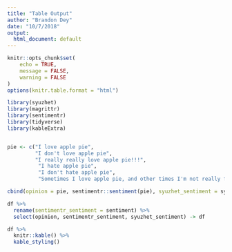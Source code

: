 ```yaml
---
title: "Table Output"
author: "Brandon Dey"
date: "10/7/2018"
output:
  html_document: default
---
```



```r
knitr::opts_chunk$set(
	echo = TRUE,
	message = FALSE,
	warning = FALSE
)
options(knitr.table.format = "html")


```



``` r

library(syuzhet)
library(magrittr)
library(sentimentr)
library(tidyverse)
library(kableExtra)


pie <- c("I love apple pie", 
         "I don't love apple pie", 
         "I really really love apple pie!!!",
          "I hate apple pie", 
          "I don't hate apple pie", 
          "Sometimes I love apple pie, and other times I'm not really feeling it")

cbind(opinion = pie, sentimentr::sentiment(pie), syuzhet_sentiment = syuzhet::get_sentiment(pie)) -> df

df %>% 
  rename(sentimentr_sentiment = sentiment) %>%
  select(opinion, sentimentr_sentiment, syuzhet_sentiment) -> df

df %>% 
  knitr::kable() %>%
  kable_styling()

```

